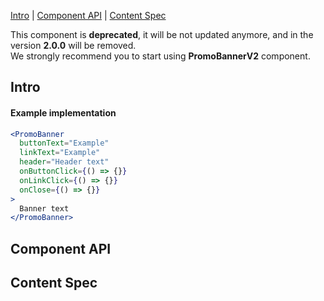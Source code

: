 
<Meta of={Stories} />

<Title>PromoBanner</Title>

[Intro](#Intro) | [Component API](#ComponentAPI) | [Content Spec](#ContentSpec)

<Unstyled>
  <Alert
    kind="warning"
    primaryButton={{
      label: 'Browse PromoBannerV2',
      handleClick: linkTo('Components/PromoBannerV2'),
    }}
  >
    This component is <b>deprecated</b>, it will be not updated anymore, and in
    the version <b>2.0.0</b> will be removed. <br />
    We strongly recommend you to start using <b>PromoBannerV2</b> component.
  </Alert>
</Unstyled>

## Intro <a id="Intro" />

<Canvas of={Stories.PromoBanner} sourceState="none" />

#### Example implementation

```jsx
<PromoBanner
  buttonText="Example"
  linkText="Example"
  header="Header text"
  onButtonClick={() => {}}
  onLinkClick={() => {}}
  onClose={() => {}}
>
  Banner text
</PromoBanner>
```

## Component API <a id="ComponentAPI" />

<ArgTypes of={Stories.PromoBanner} />

## Content Spec <a id="ContentSpec" />

<Figma
  showLink
  height="100%"
  url="https://www.figma.com/file/9FDwjR8lYvincseDkKypC4/Component-Documentations?type=design&node-id=775-66627&mode=dev"
/>
